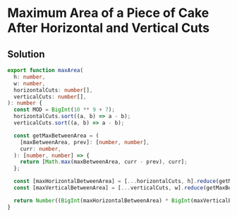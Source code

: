 # Maximum Area of a Piece of Cake After Horizontal and Vertical Cuts

## Solution

```typescript filename="solution.ts" copy
export function maxArea(
  h: number,
  w: number,
  horizontalCuts: number[],
  verticalCuts: number[],
): number {
  const MOD = BigInt(10 ** 9 + 7);
  horizontalCuts.sort((a, b) => a - b);
  verticalCuts.sort((a, b) => a - b);

  const getMaxBetweenArea = (
    [maxBetweenArea, prev]: [number, number],
    curr: number,
  ): [number, number] => {
    return [Math.max(maxBetweenArea, curr - prev), curr];
  };

  const [maxHorizontalBetweenArea] = [...horizontalCuts, h].reduce(getMaxBetweenArea, [0, 0]);
  const [maxVerticalBetweenArea] = [...verticalCuts, w].reduce(getMaxBetweenArea, [0, 0]);

  return Number((BigInt(maxHorizontalBetweenArea) * BigInt(maxVerticalBetweenArea)) % MOD);
}
```
